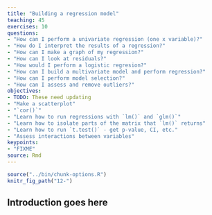 ```yaml
---
title: "Building a regression model"
teaching: 45
exercises: 10
questions:
- "How can I perform a univariate regression (one x variable)?"
- "How do I interpret the results of a regression?"
- "How can I make a graph of my regression?"
- "How can I look at residuals?"
- "How would I perform a logistic regresion?"
- "How can I build a multivariate model and perform regression?"
- "How can I perform model selection?"
- "How can I assess and remove outliers?"
objectives:
- TODO: These need updating
- "Make a scatterplot"
- "`cor()`"
- "Learn how to run regressions with `lm()` and `glm()`"
- "Learn how to isolate parts of the matrix that `lm()` returns"
- "Learn how to run `t.test()` - get p-value, CI, etc."
- "Assess interactions between variables"
keypoints:
- "FIXME"
source: Rmd
---
```


```r
source("../bin/chunk-options.R")
knitr_fig_path("12-")
```

## Introduction goes here



